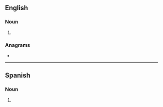 {{also|Bozos}}
==English==

===Noun===
{{head|en|noun plural form}}

# {{plural of|bozo|lang=en}}

===Anagrams===
* {{anagrams|en|zobos}}


----

==Spanish==

===Noun===
{{head|es|noun form}}

# {{plural of|bozo|lang=es}}